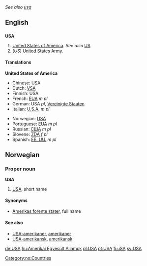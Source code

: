 ''See also [[usa]]''

==English==

==={{Initialism}}===
'''USA'''
# [[United States|United States of America]]. ''See also'' [[US]].
# (''US'') [[United States Army]].

====Translations====
'''United States of America'''
{{top}}
*Chinese: USA
*Dutch: [[VSA]]
*Finnish: USA
*French: [[EUA]] ''m pl''
*German: USA ''pl'', [[Vereinigte Staaten]]
*Italian: [[U.S.A.]] ''m pl''
{{mid}}
*Norwegian: [[#Norwegian|USA]]
*Portuguese: [[EUA]] ''m pl''
*Russian: [[США]] ''m pl''
*Slovene: [[ZDA]] ''f pl''
*Spanish: [[EE. UU.]] ''m pl''
{{bottom}}

==Norwegian==
===Proper noun===
[[Category:no:Countries]]
'''USA'''
#[[#English|USA]], short name
====Synonyms====
*[[Amerikas forente stater]], full name
====See also====
*[[USA-amerikaner]], [[amerikaner]]
*[[USA-amerikansk]], [[amerikansk]]

[[de:USA]]
[[hu:Amerikai Egyesült Államok]]
[[pl:USA]]
[[pt:USA]]
[[fi:uSA]]
[[sv:USA]]